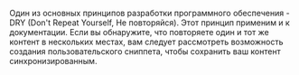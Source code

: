 Один из основных принципов разработки программного обеспечения - DRY (Don't Repeat Yourself, Не повторяйся). Этот принцип применим и к документации. Если вы обнаружите, что повторяете один и тот же контент в нескольких местах, вам следует рассмотреть возможность создания пользовательского сниппета, чтобы сохранить ваш контент синхронизированным.
